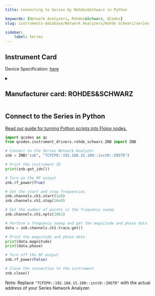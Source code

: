 ```yaml
---
title: Connecting to Series by Rohdes&Schwarz in Python

keywords: [Network Analyzers, Rohdes&Schwarz, QCodes] 
slug: instruments-database/Network Analyzers/Rohde Schwarz/series 

sidebar:
    label: Series 
---
```



## Instrument Card





Device Specification: [here](https://scdn.rohde-schwarz.com/ur/pws/dl_downloads/dl_common_library/dl_brochures_and_datasheets/pdf_1/ZNB_bro_en_3608-3278-12_v0301.pdf)

<details style={{ marginTop: "15px"}}>
<summary><h2 style={{display:'inline'}}>Manufacturer card: ROHDES&SCHWARZ</h2></summary>

![ROHDES&SCHWARZ](https://res.cloudinary.com/dhopxs1y3/image/upload/v1692806194/Instruments/Vendor%20Logos/RohdeSchwarz.png)

Rohde & Schwarz GmbH & Co KG is an international electronics group specializing in the fields of electronic test equipment, broadcast & media, cybersecurity, radiomonitoring and radiolocation, and radiocommunication.

- Headquarters: Munich, Germany
- Yearly Revenue (millions, USD): 2500
- Vendor Website: [here](https://www.rohde-schwarz.com/ca/home_48230.html)

</details>


<FeaturedInstrumentVideo category="NETWORK_ANALYZERS" />

## Connect to the Series in Python

[Read our guide for turning Python scripts into Flojoy nodes.](https://docs.flojoy.ai/contribution/blocks/custom-flojoy-block/)



<Tabs>
<TabItem value="Flojoy" label="Flojoy" className="flojoy-instrument-tabs">

<SectionsCard category="NETWORK_ANALYZERS" manufacturer="Rohdes&Schwarz"></SectionsCard>

</TabItem>
<TabItem value="QCodes" label="QCodes">

```python
import qcodes as qc
from qcodes.instrument_drivers.rohde_schwarz.ZNB import ZNB

# Connect to the Series Network Analyzer
znb = ZNB("znb", "TCPIP0::192.168.15.100::inst0::INSTR")

# Print the instrument ID
print(znb.get_idn())

# Turn on the RF output
znb.rf_power(True)

# Set the start and stop frequencies
znb.channels.ch1.start(1e9)
znb.channels.ch1.stop(10e9)

# Set the number of points in the frequency sweep
znb.channels.ch1.npts(1001)

# Perform a frequency sweep and get the magnitude and phase data
data = znb.channels.ch1.trace.get()

# Print the magnitude and phase data
print(data.magnitude)
print(data.phase)

# Turn off the RF output
znb.rf_power(False)

# Close the connection to the instrument
znb.close()
```
Note: Replace `"TCPIP0::192.168.15.100::inst0::INSTR"` with the actual address of your Series Network Analyzer.

</TabItem>
</Tabs>